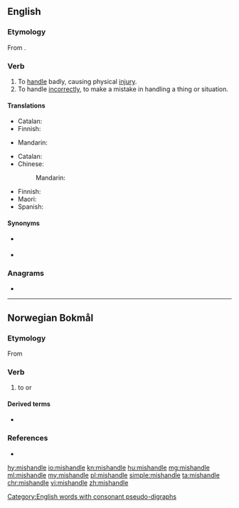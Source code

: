 ==English==

===Etymology===
From {{prefix|mis|handle|lang=en}}.

===Verb===
{{en-verb|mishandles|mishandling|mishandled|mishandled}}

# To [[handle]] badly, causing physical [[injury]].
# To handle [[incorrect|incorrectly]], to make a mistake in handling a thing or situation.

====Translations====
{{trans-top|handle badly}}
* Catalan: {{t+|ca|malmenar}}
* Finnish: {{t+|fi|pahoinpidellä}}
{{trans-mid}}
* Mandarin: {{t+|cmn|虐待|sc=Hani}}
{{trans-bottom}}

{{trans-top|handle incorrectly}}
* Catalan: {{t+|ca|malmenar}}
* Chinese:
*: Mandarin: {{t|cmn|处理不当|sc=Hani}}
{{trans-mid}}
* Finnish: {{t|fi|tunaroida}}
* Maori: {{t|mi|raukoti}}
* Spanish: {{t+|es|llevar}} {{t+|es|mal}}
{{trans-bottom}}

====Synonyms====
* {{sense|handle badly}} {{l|en|maltreat}}
* {{sense|handle incorrectly}} {{l|en|mismanage}}

===Anagrams===
* {{l|en|shieldman}}

[[Category:English words with consonant pseudo-digraphs]]

----

==Norwegian Bokmål==

===Etymology===
From {{der|nb|gml|mishandelen}}

===Verb===
{{head|nb|verb|imperative|mishandl|or|mishandle|present tense|mishandler|simple past and past participle|mishandla|or|mishandlet}}

# to {{l|en|maltreat}} or {{l|en|mistreat}}

====Derived terms====
* {{l|nb|mishandling}}

===References===
* {{R:The Bokmål Dictionary}}

[[hy:mishandle]]
[[io:mishandle]]
[[kn:mishandle]]
[[hu:mishandle]]
[[mg:mishandle]]
[[ml:mishandle]]
[[my:mishandle]]
[[pl:mishandle]]
[[simple:mishandle]]
[[ta:mishandle]]
[[chr:mishandle]]
[[vi:mishandle]]
[[zh:mishandle]]